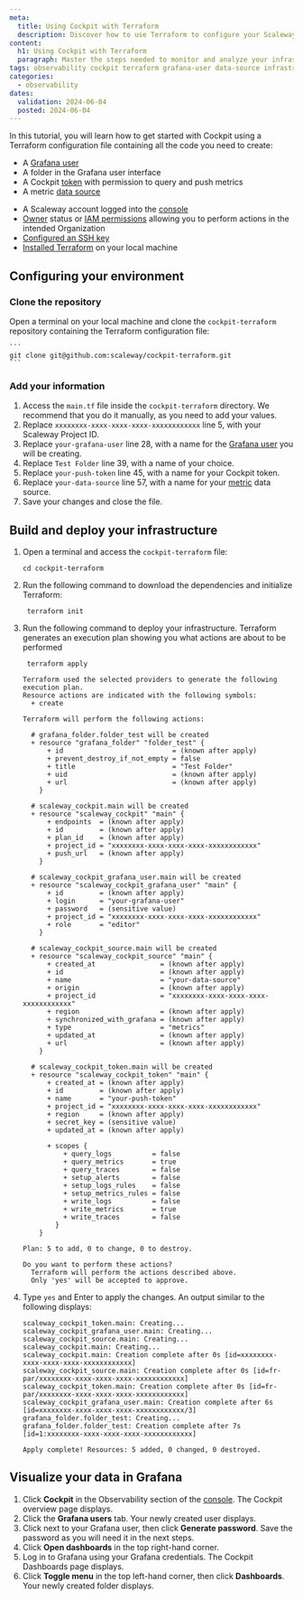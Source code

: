 ```yaml
---
meta:
  title: Using Cockpit with Terraform
  description: Discover how to use Terraform to configure your Scaleway Cockpit. This detailed guide walks you through creating a token, setting up a Grafana user, and configuring internal and external data sources.
content:
  h1: Using Cockpit with Terraform
  paragraph: Master the steps needed to monitor and analyze your infrastructure efficiently with our comprehensive tutorial.
tags: observability cockpit terraform grafana-user data-source infrastructure-monitoring
categories:
  - observability
dates:
  validation: 2024-06-04
  posted: 2024-06-04
---
```


In this tutorial, you will learn how to get started with Cockpit using a Terraform configuration file containing all the code you need to create:

- A [Grafana user](/observability/cockpit/concepts/#grafana-users)
- A folder in the Grafana user interface
- A Cockpit [token](/observability/cockpit/concepts/#tokens) with permission to query and push metrics
- A metric [data source](/observability/cockpit/concepts/#data-sources)

<Macro id="requirements" />

- A Scaleway account logged into the [console](https://console.scaleway.com)
- [Owner](/identity-and-access-management/iam/concepts/#owner) status or [IAM permissions](/identity-and-access-management/iam/concepts/#permission) allowing you to perform actions in the intended Organization
- [Configured an SSH key](/identity-and-access-management/organizations-and-projects/how-to/create-ssh-key/#how-to-generate-an-ssh-key-pair-on-osx-and-linux)
- [Installed Terraform](https://www.terraform.io/downloads.html) on your local machine


## Configuring your environment

### Clone the repository

Open a terminal on your local machine and clone the `cockpit-terraform` repository containing the Terraform configuration file:

    ```
    git clone git@github.com:scaleway/cockpit-terraform.git
    ```

### Add your information

1. Access the `main.tf` file inside the `cockpit-terraform` directory. We recommend that you do it manually, as you need to add your values.
2. Replace `xxxxxxxx-xxxx-xxxx-xxxx-xxxxxxxxxxxx` line 5, with your Scaleway Project ID.
3. Replace `your-grafana-user` line 28, with a name for the [Grafana user](/observability/cockpit/concepts/#grafana-users) you will be creating.
4. Replace `Test Folder` line 39, with a name of your choice.
5. Replace `your-push-token` line 45, with a name for your Cockpit token.
6. Replace `your-data-source` line 57, with a name for your [metric](/observability/cockpit/concepts/#metric) data source.
7. Save your changes and close the file.

## Build and deploy your infrastructure

1. Open a terminal and access the `cockpit-terraform` file:

    ```
    cd cockpit-terraform
    ```
2. Run the following command to download the dependencies and initialize Terraform:

    ```
     terraform init
    ```
3. Run the following command to deploy your infrastructure. Terraform generates an execution plan showing you what actions are about to be performed

    ```
     terraform apply
    ```

    ```
    Terraform used the selected providers to generate the following execution plan.
    Resource actions are indicated with the following symbols:
      + create

    Terraform will perform the following actions:

      # grafana_folder.folder_test will be created
      + resource "grafana_folder" "folder_test" {
          + id                           = (known after apply)
          + prevent_destroy_if_not_empty = false
          + title                        = "Test Folder"
          + uid                          = (known after apply)
          + url                          = (known after apply)
        }

      # scaleway_cockpit.main will be created
      + resource "scaleway_cockpit" "main" {
          + endpoints  = (known after apply)
          + id         = (known after apply)
          + plan_id    = (known after apply)
          + project_id = "xxxxxxxx-xxxx-xxxx-xxxx-xxxxxxxxxxxx"
          + push_url   = (known after apply)
        }

      # scaleway_cockpit_grafana_user.main will be created
      + resource "scaleway_cockpit_grafana_user" "main" {
          + id         = (known after apply)
          + login      = "your-grafana-user"
          + password   = (sensitive value)
          + project_id = "xxxxxxxx-xxxx-xxxx-xxxx-xxxxxxxxxxxx"
          + role       = "editor"
        }

      # scaleway_cockpit_source.main will be created
      + resource "scaleway_cockpit_source" "main" {
          + created_at                = (known after apply)
          + id                        = (known after apply)
          + name                      = "your-data-source"
          + origin                    = (known after apply)
          + project_id                = "xxxxxxxx-xxxx-xxxx-xxxx-xxxxxxxxxxxx"
          + region                    = (known after apply)
          + synchronized_with_grafana = (known after apply)
          + type                      = "metrics"
          + updated_at                = (known after apply)
          + url                       = (known after apply)
        }

      # scaleway_cockpit_token.main will be created
      + resource "scaleway_cockpit_token" "main" {
          + created_at = (known after apply)
          + id         = (known after apply)
          + name       = "your-push-token"
          + project_id = "xxxxxxxx-xxxx-xxxx-xxxx-xxxxxxxxxxxx"
          + region     = (known after apply)
          + secret_key = (sensitive value)
          + updated_at = (known after apply)

          + scopes {
              + query_logs          = false
              + query_metrics       = true
              + query_traces        = false
              + setup_alerts        = false
              + setup_logs_rules    = false
              + setup_metrics_rules = false
              + write_logs          = false
              + write_metrics       = true
              + write_traces        = false
            }
        }

    Plan: 5 to add, 0 to change, 0 to destroy.

    Do you want to perform these actions?
      Terraform will perform the actions described above.
      Only 'yes' will be accepted to approve.
    ```
4. Type `yes` and Enter to apply the changes. An output similar to the following displays:

    ```
    scaleway_cockpit_token.main: Creating...
    scaleway_cockpit_grafana_user.main: Creating...
    scaleway_cockpit_source.main: Creating...
    scaleway_cockpit.main: Creating...
    scaleway_cockpit.main: Creation complete after 0s [id=xxxxxxxx-xxxx-xxxx-xxxx-xxxxxxxxxxxx]
    scaleway_cockpit_source.main: Creation complete after 0s [id=fr-par/xxxxxxxx-xxxx-xxxx-xxxx-xxxxxxxxxxxx]
    scaleway_cockpit_token.main: Creation complete after 0s [id=fr-par/xxxxxxxx-xxxx-xxxx-xxxx-xxxxxxxxxxxx]
    scaleway_cockpit_grafana_user.main: Creation complete after 6s [id=xxxxxxxx-xxxx-xxxx-xxxx-xxxxxxxxxxxx/3]
    grafana_folder.folder_test: Creating...
    grafana_folder.folder_test: Creation complete after 7s [id=1:xxxxxxxx-xxxx-xxxx-xxxx-xxxxxxxxxxxx]

    Apply complete! Resources: 5 added, 0 changed, 0 destroyed.
    ```


## Visualize your data in Grafana

1. Click **Cockpit** in the Observability section of the [console](https://console.scaleway.com). The Cockpit overview page displays.
2. Click the **Grafana users** tab. Your newly created user displays.
3. Click <Icon name="more" /> next to your Grafana user, then click **Generate password**. Save the password as you will need it in the next steps.
4. Click **Open dashboards** in the top right-hand corner.
5. Log in to Grafana using your Grafana credentials. The Cockpit Dashboards page displays.
6. Click **Toggle menu** in the top left-hand corner, then click **Dashboards**. Your newly created folder displays.





